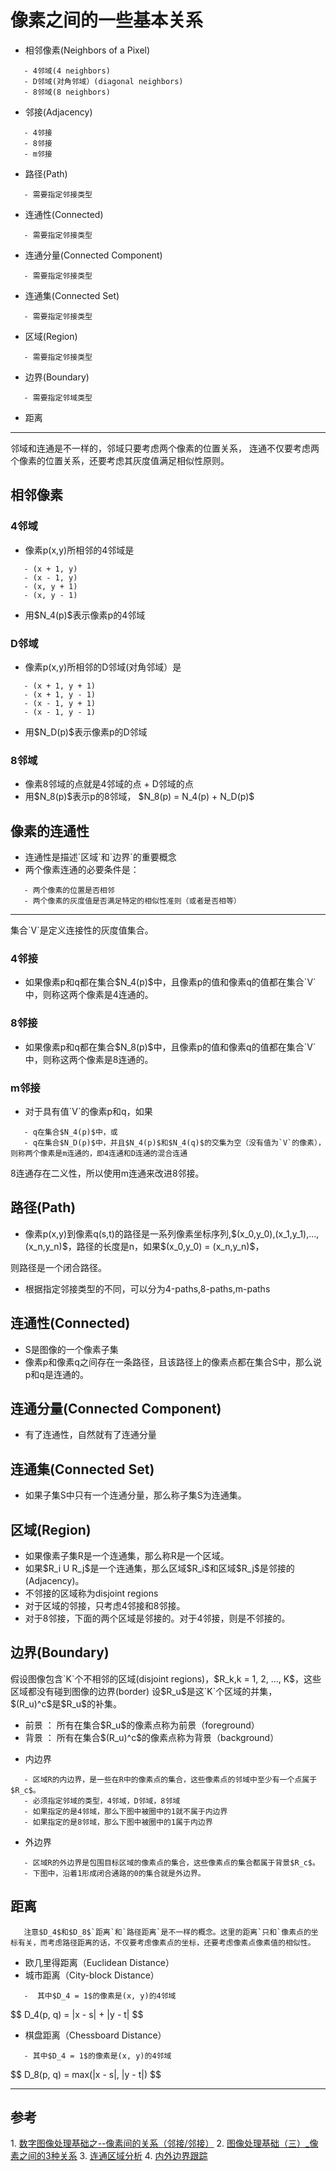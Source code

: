 = 像素之间的一些基本关系 =
* 相邻像素(Neighbors of a Pixel)
	- 4邻域(4 neighbors)
	- D邻域(对角邻域）(diagonal neighbors)
	- 8邻域(8 neighbors)
* 邻接(Adjacency)
	- 4邻接
	- 8邻接
	- m邻接
* 路径(Path)
	- 需要指定邻接类型
* 连通性(Connected)
	- 需要指定邻接类型
* 连通分量(Connected Component)
	- 需要指定邻接类型
* 连通集(Connected Set)
	- 需要指定邻接类型
* 区域(Region)
	- 需要指定邻接类型
* 边界(Boundary)
	- 需要指定邻域类型
* 距离

----
邻域和连通是不一样的，邻域只要考虑两个像素的位置关系， 连通不仅要考虑两个像素的位置关系，还要考虑其灰度值满足相似性原则。

== 相邻像素 ==
=== 4邻域 ===
* 像素p(x,y)所相邻的4邻域是
	- (x + 1, y)
	- (x - 1, y)
	- (x, y + 1)
	- (x, y - 1)
* 用$N_4(p)$表示像素p的4邻域
[[local:./4邻域.png|{{local:./4邻域.png|4邻域图片}}]]
=== D邻域 ===
* 像素p(x,y)所相邻的D邻域(对角邻域）是
	- (x + 1, y + 1)
	- (x + 1, y - 1)
	- (x - 1, y + 1)
	- (x - 1, y - 1)
* 用$N_D(p)$表示像素p的D邻域
[[local:./D邻域|{{local:./D邻域.png|D邻域图片}}]]
=== 8邻域 ===
* 像素8邻域的点就是4邻域的点 + D邻域的点
* 用$N_8(p)$表示p的8邻域， $N_8(p) = N_4(p) + N_D(p)$

[[local:./8邻域.png|{{local:./8邻域.png|8邻域图片}}]]


== 像素的连通性 ==
* 连通性是描述`区域`和`边界`的重要概念
* 两个像素连通的必要条件是：
	- 两个像素的位置是否相邻
	- 两个像素的灰度值是否满足特定的相似性准则（或者是否相等）
----

集合`V`是定义连接性的灰度值集合。
=== 4邻接 ===
* 如果像素p和q都在集合$N_4(p)$中，且像素p的值和像素q的值都在集合`V`中，则称这两个像素是4连通的。
[[local:./4邻接.png|{{local:./4邻接.png|4连通图片}}]]
=== 8邻接 ===
* 如果像素p和q都在集合$N_8(p)$中，且像素p的值和像素q的值都在集合`V`中，则称这两个像素是8连通的。
[[local:./8邻接.png|{{local:./8邻接.png|8连通图片}}]]
=== m邻接 ===
* 对于具有值`V`的像素p和q，如果
	- q在集合$N_4(p)$中，或
	- q在集合$N_D(p)$中，并且$N_4(p)$和$N_4(q)$的交集为空（没有值为`V`的像素），则称两个像素是m连通的，即4连通和D连通的混合连通
[[local:./m邻接.png|{{local:./m邻接.png|m连通图片}}]]


8连通存在二义性，所以使用m连通来改进8邻接。


== 路径(Path) ==
* 像素p(x,y)到像素q(s,t)的路径是一系列像素坐标序列,$(x_0,y_0),(x_1,y_1),...,(x_n,y_n)$，路径的长度是n，如果$(x_0,y_0) = (x_n,y_n)$，
则路径是一个闭合路径。

* 根据指定邻接类型的不同，可以分为4-paths,8-paths,m-paths
== 连通性(Connected) == 
* S是图像的一个像素子集
* 像素p和像素q之间存在一条路径，且该路径上的像素点都在集合S中，那么说p和q是连通的。

== 连通分量(Connected Component) ==
* 有了连通性，自然就有了连通分量

== 连通集(Connected Set) ==
* 如果子集S中只有一个连通分量，那么称子集S为连通集。
== 区域(Region) ==
* 如果像素子集R是一个连通集，那么称R是一个区域。
* 如果$R_i U R_j$是一个连通集，那么区域$R_i$和区域$R_j$是邻接的(Adjacency)。
* 不邻接的区域称为disjoint regions
* 对于区域的邻接，只考虑4邻接和8邻接。
* 对于8邻接，下面的两个区域是邻接的。对于4邻接，则是不邻接的。

[[local:./example_of_region_adjacency.png|{{local:./example_of_region_adjacency.png|区域邻接例子图片}}]]

== 边界(Boundary) ==
假设图像包含`K`个不相邻的区域(disjoint regions)，$R_k,k = 1, 2, ..., K$，这些区域都没有碰到图像的边界(border)
设$R_u$是这`K`个区域的并集，$(R_u)^c$是$R_u$的补集。
* 前景 ： 所有在集合$R_u$的像素点称为前景（foreground）
* 背景 ： 所有在集合$(R_u)^c$的像素点称为背景（background）


* 内边界
	- 区域R的内边界，是一些在R中的像素点的集合，这些像素点的邻域中至少有一个点属于$R_c$。
	- 必须指定邻域的类型，4邻域，D邻域，8邻域
	- 如果指定的是4邻域，那么下图中被圈中的1就不属于内边界
	- 如果指定的是8邻域，那么下图中被圈中的1属于内边界

[[local:./内边界例子.png|{{local:./内边界例子.png|内边界例子图片}}]]


* 外边界
	- 区域R的外边界是包围目标区域的像素点的集合，这些像素点的集合都属于背景$R_c$。
	- 下图中，沿着1形成闭合通路的0的集合就是外边界。
[[local:./外边界例子.png|{{local:./外边界例子.png|外边界例子图片}}]]


== 距离 ==
    注意$D_4$和$D_8$`距离`和`路径距离`是不一样的概念。这里的距离`只和`像素点的坐标有关，而考虑路径距离的话，不仅要考虑像素点的坐标，还要考虑像素点像素值的相似性。
* 欧几里得距离（Euclidean Distance）
* 城市距离（City-block Distance）
	-  其中$D_4 = 1$的像素是(x, y)的4邻域
$$
D_4(p, q) = |x - s| + |y - t|
$$

[[local:./城市距离.png|{{local:./城市距离.png|城市距离例子图片}}]]
* 棋盘距离（Chessboard Distance）
	- 其中$D_4 = 1$的像素是(x, y)的4邻域
$$
D_8(p, q) = max(|x - s|, |y - t|)
$$


[[local:./棋盘例子.png|{{local:./棋盘距离.png|棋盘例子图片}}]]

----
== 参考 ==
1. [[http://blog.csdn.net/ddiicey/article/details/73864470|数字图像处理基础之--像素间的关系（邻接/邻接）]]
2. [[http://blog.csdn.net/ningyaliuhebei/article/details/17072049|图像处理基础（三）_像素之间的3种关系]]
3. [[http://blog.csdn.net/carson2005/article/details/27581339|连通区域分析]]
4. [[http://www.cnblogs.com/tiandsp/archive/2013/04/26/3045747.html|内外边界跟踪]]
